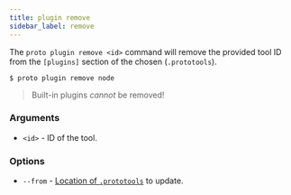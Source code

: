 ```yaml
---
title: plugin remove
sidebar_label: remove
---
```



<VersionLabel version="0.23.0" header />

The `proto plugin remove <id>` command will remove the provided tool ID from the `[plugins]` section
of the chosen (`.prototools`).

```shell
$ proto plugin remove node
```

> Built-in plugins _cannot_ be removed!

### Arguments

- `<id>` - ID of the tool.

### Options

- `--from` - [Location of `.prototools`](../../config#locations) to update.
  <VersionLabel version="0.41.0" />
